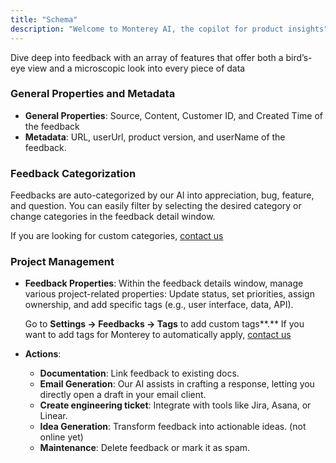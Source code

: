 ```yaml
---
title: "Schema"
description: "Welcome to Monterey AI, the copilot for product insights"
---
```


Dive deep into feedback with an array of features that offer both a bird’s-eye view and a microscopic look into every piece of data

### General Properties and Metadata

- **General Properties**: Source, Content, Customer ID, and Created Time of the feedback
- **Metadata**: URL, userUrl, product version, and userName of the feedback.

### Feedback Categorization

Feedbacks are auto-categorized by our AI into appreciation, bug, feature, and question. You can easily filter by selecting the desired category or change categories in the feedback detail window.

If you are looking for custom categories, [contact us](mailto:support@monterey.ai)

### Project Management

- **Feedback Properties**: Within the feedback details window, manage various project-related properties: Update status, set priorities, assign ownership, and add specific tags (e.g., user interface, data, API).

  Go to **Settings → Feedbacks → Tags** to add custom tags**.** If you want to add tags for Monterey to automatically apply, [contact us](mailto:support@monterey.ai)

- **Actions**:
  - **Documentation**: Link feedback to existing docs.
  - **Email Generation**: Our AI assists in crafting a response, letting you directly open a draft in your email client.
  - **Create engineering ticket**: Integrate with tools like Jira, Asana, or Linear.
  - **Idea Generation**: Transform feedback into actionable ideas. (not online yet)
  - **Maintenance**: Delete feedback or mark it as spam.
